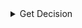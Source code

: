 
<details>
<summary>Get Decision</summary>
<Tabs>
<TabItem value="go" label="Go">

```go
package main

import (
	"context"
	"log"

	"github.com/opentdf/platform/protocol/go/authorization"
	"github.com/opentdf/platform/protocol/go/entity"
	"github.com/opentdf/platform/protocol/go/policy"
	"github.com/opentdf/platform/sdk"
)

func main() {

	platformEndpoint := "http://localhost:8080"

	// Create a new client
	client, err := sdk.New(
		platformEndpoint,
		sdk.WithClientCredentials("opentdf", "secret", nil),
	)

	if err != nil {
		log.Fatal(err)
	}

	// Get Decision using v2 API
	decisionReq := &authorization.GetDecisionRequest{
		EntityIdentifier: &authorization.EntityIdentifier{
			EntityChain: &entity.EntityChain{
				Entities: []*entity.Entity{
					{
						Id: "entity-1",
						EntityType: &entity.Entity_ClientId{
							ClientId: "opentdf",
						},
					},
				},
			},
		},
		Action: &policy.Action{
			Name: "decrypt",
		},
		Resource: &authorization.Resource{
			AttributeValues: &authorization.Resource_AttributeValues{
				Fqns: []string{"https://opentdf.io/attr/role/value/developer"},
			},
		},
	}

	decision, err := client.Authorization.GetDecision(context.Background(), decisionReq)
	if err != nil {
		log.Fatal(err)
	}

	log.Printf("Decision: %v", decision.GetDecision().GetDecision())
}
```

</TabItem>
<TabItem value="java" label="Java">

```java
package io.opentdf.platform;
import io.opentdf.platform.sdk.*;

import java.util.concurrent.ExecutionException;

import io.opentdf.platform.authorization.*;
import io.opentdf.platform.policy.Action;

import java.util.List;

public class GetDecisions {
    public static void main(String[] args) throws ExecutionException, InterruptedException{

        String clientId = "opentdf";
        String clientSecret = "secret";
        String platformEndpoint = "http://localhost:8080";

        SDKBuilder builder = new SDKBuilder();
        SDK sdk = builder.platformEndpoint(platformEndpoint)
                .clientSecret(clientId, clientSecret).useInsecurePlaintextConnection(true)
                .build();
    
        GetDecisionsRequest request = GetDecisionsRequest.newBuilder()
        .addDecisionRequests(DecisionRequest.newBuilder()
        .addEntityChains(EntityChain.newBuilder().setId("ec1").addEntities(Entity.newBuilder().setId("entity-1").setClientId("opentdf")))
        .addActions(Action.newBuilder().setStandard(Action.StandardAction.STANDARD_ACTION_DECRYPT))
        .addResourceAttributes(ResourceAttribute.newBuilder().setResourceAttributesId("resource-attribute-1")
            .addAttributeValueFqns("https://mynamespace.com/attr/test/value/test1"))
        ).build();

        GetDecisionsResponse resp = sdk.getServices().authorization().getDecisions(request).get();

        List<DecisionResponse> decisions = resp.getDecisionResponsesList();

        System.out.println(DecisionResponse.Decision.forNumber(decisions.get(0).getDecisionValue()));
    }
}
```

</TabItem>
<TabItem value="js" label="Javascript">

```javascript
```

</TabItem>
</Tabs>
</details>